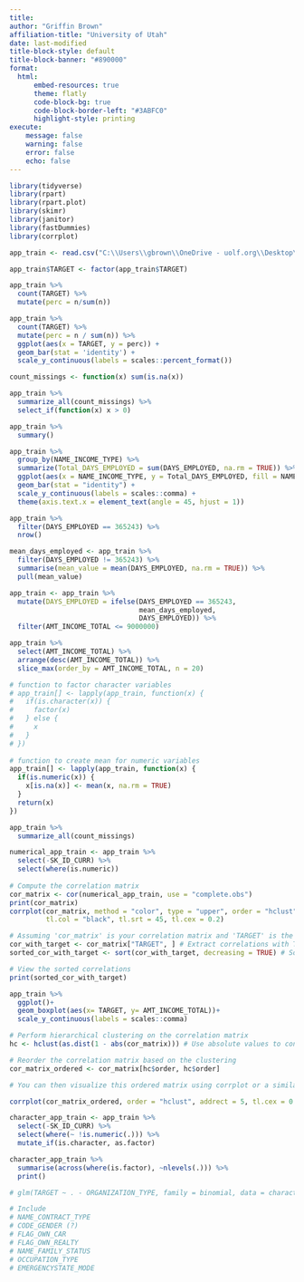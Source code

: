 ```yaml
---
title: 
author: "Griffin Brown"
affiliation-title: "University of Utah"
date: last-modified
title-block-style: default
title-block-banner: "#890000"
format: 
  html:
      embed-resources: true
      theme: flatly
      code-block-bg: true
      code-block-border-left: "#3ABFC0"
      highlight-style: printing
execute:
    message: false
    warning: false
    error: false
    echo: false
---
```


```r

library(tidyverse)
library(rpart)
library(rpart.plot)
library(skimr)
library(janitor)
library(fastDummies)
library(corrplot)
```

```r

app_train <- read.csv("C:\\Users\\gbrown\\OneDrive - uolf.org\\Desktop\\Masters\\IS 6812-001 Seminar 2\\home_credit\\application_train.csv")


```

```r
app_train$TARGET <- factor(app_train$TARGET)

app_train %>% 
  count(TARGET) %>% 
  mutate(perc = n/sum(n))

app_train %>% 
  count(TARGET) %>% 
  mutate(perc = n / sum(n)) %>% 
  ggplot(aes(x = TARGET, y = perc)) +
  geom_bar(stat = 'identity') +
  scale_y_continuous(labels = scales::percent_format())
```

```r

count_missings <- function(x) sum(is.na(x))

app_train %>% 
  summarize_all(count_missings) %>% 
  select_if(function(x) x > 0)

```

```r
app_train %>% 
  summary()
```

```r
app_train %>% 
  group_by(NAME_INCOME_TYPE) %>%
  summarize(Total_DAYS_EMPLOYED = sum(DAYS_EMPLOYED, na.rm = TRUE)) %>% 
  ggplot(aes(x = NAME_INCOME_TYPE, y = Total_DAYS_EMPLOYED, fill = NAME_INCOME_TYPE)) +
  geom_bar(stat = "identity") +
  scale_y_continuous(labels = scales::comma) +
  theme(axis.text.x = element_text(angle = 45, hjust = 1))

app_train %>% 
  filter(DAYS_EMPLOYED == 365243) %>% 
  nrow()

mean_days_employed <- app_train %>% 
  filter(DAYS_EMPLOYED != 365243) %>% 
  summarise(mean_value = mean(DAYS_EMPLOYED, na.rm = TRUE)) %>% 
  pull(mean_value)

app_train <- app_train %>% 
  mutate(DAYS_EMPLOYED = ifelse(DAYS_EMPLOYED == 365243,
                                mean_days_employed,
                                DAYS_EMPLOYED)) %>% 
  filter(AMT_INCOME_TOTAL <= 9000000)

app_train %>% 
  select(AMT_INCOME_TOTAL) %>% 
  arrange(desc(AMT_INCOME_TOTAL)) %>% 
  slice_max(order_by = AMT_INCOME_TOTAL, n = 20)
```

```r
# function to factor character variables
# app_train[] <- lapply(app_train, function(x) {
#   if(is.character(x)) {
#     factor(x)
#   } else {
#     x
#   }
# })
  
# function to create mean for numeric variables
app_train[] <- lapply(app_train, function(x) {
  if(is.numeric(x)) {
    x[is.na(x)] <- mean(x, na.rm = TRUE)
  }
  return(x)
})

app_train %>%
  summarize_all(count_missings)
```

```r
numerical_app_train <- app_train %>% 
  select(-SK_ID_CURR) %>%
  select(where(is.numeric))
  
# Compute the correlation matrix
cor_matrix <- cor(numerical_app_train, use = "complete.obs")
print(cor_matrix)
corrplot(cor_matrix, method = "color", type = "upper", order = "hclust",
         tl.col = "black", tl.srt = 45, tl.cex = 0.2)

# Assuming 'cor_matrix' is your correlation matrix and 'TARGET' is the variable of interest
cor_with_target <- cor_matrix["TARGET", ] # Extract correlations with TARGET
sorted_cor_with_target <- sort(cor_with_target, decreasing = TRUE) # Sort correlations

# View the sorted correlations
print(sorted_cor_with_target)
```

```r
app_train %>% 
  ggplot()+
  geom_boxplot(aes(x= TARGET, y= AMT_INCOME_TOTAL))+
  scale_y_continuous(labels = scales::comma)

```

```r
# Perform hierarchical clustering on the correlation matrix
hc <- hclust(as.dist(1 - abs(cor_matrix))) # Use absolute values to consider strength regardless of direction

# Reorder the correlation matrix based on the clustering
cor_matrix_ordered <- cor_matrix[hc$order, hc$order]

# You can then visualize this ordered matrix using corrplot or a similar tool

corrplot(cor_matrix_ordered, order = "hclust", addrect = 5, tl.cex = 0.2) # Adds rectangles to identify clusters

```

```r
character_app_train <- app_train %>%
  select(-SK_ID_CURR) %>%
  select(where(~ !is.numeric(.))) %>%
  mutate_if(is.character, as.factor)

character_app_train %>%
  summarise(across(where(is.factor), ~nlevels(.))) %>%
  print()
```

```r
# glm(TARGET ~ . - ORGANIZATION_TYPE, family = binomial, data = character_app_train) %>% summary()

# Include
# NAME_CONTRACT_TYPE
# CODE_GENDER (?)
# FLAG_OWN_CAR
# FLAG_OWN_REALTY
# NAME_FAMILY_STATUS
# OCCUPATION_TYPE
# EMERGENCYSTATE_MODE

```

```r



```
